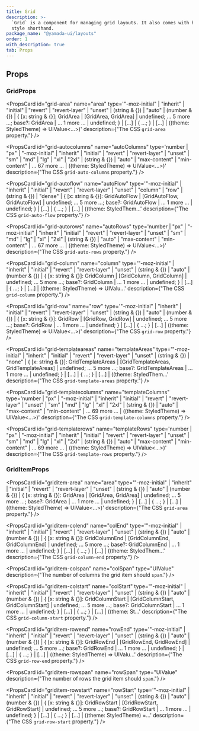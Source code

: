 ```yaml
---
title: Grid
description: >-
  `Grid` is a component for managing grid layouts. It also comes with handy
  style shorthand.
package_name: "@yamada-ui/layouts"
order: 1
with_description: true
tab: Props
---
```


## Props

### GridProps

<PropsCard
  id="grid-area"
  name="area"
  type='"-moz-initial" | "inherit" | "initial" | "revert" | "revert-layer" | "unset" | (string & {}) | "auto" | (number & {}) | { [x: string & {}]: GridArea | [GridArea, GridArea] | undefined; ... 5 more ...; base?: GridArea | ... 1 more ... | undefined; } | [...] | { ...; } | [...] | ((theme: StyledTheme) => UIValue<...>)'
  description={"The CSS `grid-area` property."}
/>

<PropsCard
  id="grid-autocolumns"
  name="autoColumns"
  type='number | "px" | "-moz-initial" | "inherit" | "initial" | "revert" | "revert-layer" | "unset" | "sm" | "md" | "lg" | "xl" | "2xl" | (string & {}) | "auto" | "max-content" | "min-content" | ... 67 more ... | ((theme: StyledTheme) => UIValue<...>)'
  description={"The CSS `grid-auto-columns` property."}
/>

<PropsCard
  id="grid-autoflow"
  name="autoFlow"
  type='"-moz-initial" | "inherit" | "initial" | "revert" | "revert-layer" | "unset" | "column" | "row" | (string & {}) | "dense" | { [x: string & {}]: GridAutoFlow | [GridAutoFlow, GridAutoFlow] | undefined; ... 5 more ...; base?: GridAutoFlow | ... 1 more ... | undefined; } | [...] | { ...; } | [...] | ((theme: StyledThem...'
  description={"The CSS `grid-auto-flow` property."}
/>

<PropsCard
  id="grid-autorows"
  name="autoRows"
  type='number | "px" | "-moz-initial" | "inherit" | "initial" | "revert" | "revert-layer" | "unset" | "sm" | "md" | "lg" | "xl" | "2xl" | (string & {}) | "auto" | "max-content" | "min-content" | ... 67 more ... | ((theme: StyledTheme) => UIValue<...>)'
  description={"The CSS `grid-auto-rows` property."}
/>

<PropsCard
  id="grid-column"
  name="column"
  type='"-moz-initial" | "inherit" | "initial" | "revert" | "revert-layer" | "unset" | (string & {}) | "auto" | (number & {}) | { [x: string & {}]: GridColumn | [GridColumn, GridColumn] | undefined; ... 5 more ...; base?: GridColumn | ... 1 more ... | undefined; } | [...] | { ...; } | [...] | ((theme: StyledTheme) => UIValu...'
  description={"The CSS `grid-column` property."}
/>

<PropsCard
  id="grid-row"
  name="row"
  type='"-moz-initial" | "inherit" | "initial" | "revert" | "revert-layer" | "unset" | (string & {}) | "auto" | (number & {}) | { [x: string & {}]: GridRow | [GridRow, GridRow] | undefined; ... 5 more ...; base?: GridRow | ... 1 more ... | undefined; } | [...] | { ...; } | [...] | ((theme: StyledTheme) => UIValue<...>)'
  description={"The CSS `grid-row` property."}
/>

<PropsCard
  id="grid-templateareas"
  name="templateAreas"
  type='"-moz-initial" | "inherit" | "initial" | "revert" | "revert-layer" | "unset" | (string & {}) | "none" | { [x: string & {}]: GridTemplateAreas | [GridTemplateAreas, GridTemplateAreas] | undefined; ... 5 more ...; base?: GridTemplateAreas | ... 1 more ... | undefined; } | [...] | { ...; } | [...] | ((theme: StyledThem...'
  description={"The CSS `grid-template-areas` property."}
/>

<PropsCard
  id="grid-templatecolumns"
  name="templateColumns"
  type='number | "px" | "-moz-initial" | "inherit" | "initial" | "revert" | "revert-layer" | "unset" | "sm" | "md" | "lg" | "xl" | "2xl" | (string & {}) | "auto" | "max-content" | "min-content" | ... 69 more ... | ((theme: StyledTheme) => UIValue<...>)'
  description={"The CSS `grid-template-columns` property."}
/>

<PropsCard
  id="grid-templaterows"
  name="templateRows"
  type='number | "px" | "-moz-initial" | "inherit" | "initial" | "revert" | "revert-layer" | "unset" | "sm" | "md" | "lg" | "xl" | "2xl" | (string & {}) | "auto" | "max-content" | "min-content" | ... 69 more ... | ((theme: StyledTheme) => UIValue<...>)'
  description={"The CSS `grid-template-rows` property."}
/>

### GridItemProps

<PropsCard
  id="griditem-area"
  name="area"
  type='"-moz-initial" | "inherit" | "initial" | "revert" | "revert-layer" | "unset" | (string & {}) | "auto" | (number & {}) | { [x: string & {}]: GridArea | [GridArea, GridArea] | undefined; ... 5 more ...; base?: GridArea | ... 1 more ... | undefined; } | [...] | { ...; } | [...] | ((theme: StyledTheme) => UIValue<...>)'
  description={"The CSS `grid-area` property."}
/>

<PropsCard
  id="griditem-colend"
  name="colEnd"
  type='"-moz-initial" | "inherit" | "initial" | "revert" | "revert-layer" | "unset" | (string & {}) | "auto" | (number & {}) | { [x: string & {}]: GridColumnEnd | [GridColumnEnd, GridColumnEnd] | undefined; ... 5 more ...; base?: GridColumnEnd | ... 1 more ... | undefined; } | [...] | { ...; } | [...] | ((theme: StyledThem...'
  description={"The CSS `grid-column-end` property."}
/>

<PropsCard
  id="griditem-colspan"
  name="colSpan"
  type="UIValue<number>"
  description={"The number of columns the grid item should `span`."}
/>

<PropsCard
  id="griditem-colstart"
  name="colStart"
  type='"-moz-initial" | "inherit" | "initial" | "revert" | "revert-layer" | "unset" | (string & {}) | "auto" | (number & {}) | { [x: string & {}]: GridColumnStart | [GridColumnStart, GridColumnStart] | undefined; ... 5 more ...; base?: GridColumnStart | ... 1 more ... | undefined; } | [...] | { ...; } | [...] | ((theme: St...'
  description={"The CSS `grid-column-start` property."}
/>

<PropsCard
  id="griditem-rowend"
  name="rowEnd"
  type='"-moz-initial" | "inherit" | "initial" | "revert" | "revert-layer" | "unset" | (string & {}) | "auto" | (number & {}) | { [x: string & {}]: GridRowEnd | [GridRowEnd, GridRowEnd] | undefined; ... 5 more ...; base?: GridRowEnd | ... 1 more ... | undefined; } | [...] | { ...; } | [...] | ((theme: StyledTheme) => UIValu...'
  description={"The CSS `grid-row-end` property."}
/>

<PropsCard
  id="griditem-rowspan"
  name="rowSpan"
  type="UIValue<number>"
  description={"The number of rows the grid item should `span`."}
/>

<PropsCard
  id="griditem-rowstart"
  name="rowStart"
  type='"-moz-initial" | "inherit" | "initial" | "revert" | "revert-layer" | "unset" | (string & {}) | "auto" | (number & {}) | { [x: string & {}]: GridRowStart | [GridRowStart, GridRowStart] | undefined; ... 5 more ...; base?: GridRowStart | ... 1 more ... | undefined; } | [...] | { ...; } | [...] | ((theme: StyledTheme) =...'
  description={"The CSS `grid-row-start` property."}
/>

